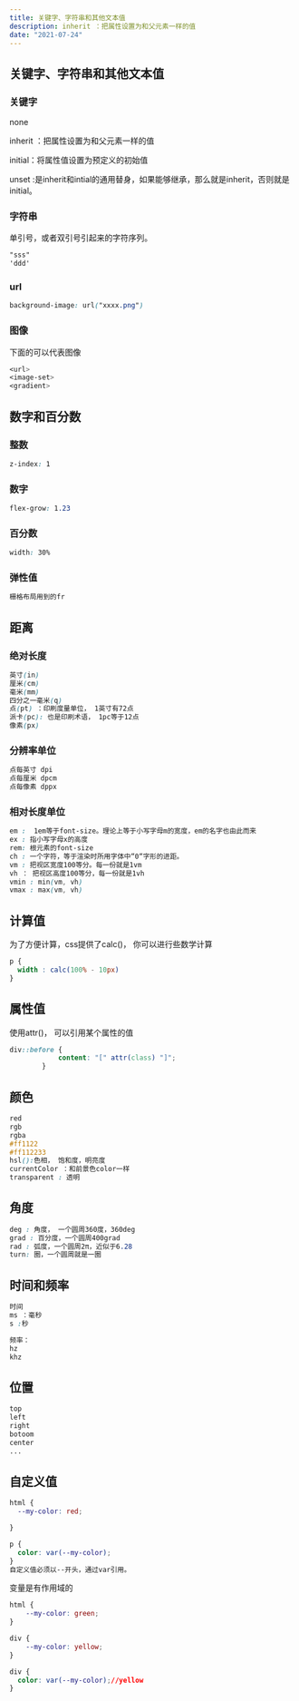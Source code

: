 ```yaml
---
title: 关键字、字符串和其他文本值
description: inherit ：把属性设置为和父元素一样的值
date: "2021-07-24"
---
```

## 关键字、字符串和其他文本值

### 关键字

none

inherit ：把属性设置为和父元素一样的值

initial：将属性值设置为预定义的初始值

unset :是inherit和intial的通用替身，如果能够继承，那么就是inherit，否则就是initial。

### 字符串

单引号，或者双引号引起来的字符序列。

```css
"sss"
'ddd'
```

### url

```css
background-image: url("xxxx.png")
```

### 图像

下面的可以代表图像

```css
<url>
<image-set>
<gradient>
```



## 数字和百分数

### 整数

```css
z-index: 1
```

### 数字

```css
flex-grow: 1.23
```

### 百分数

```css
width: 30%
```

### 弹性值

```css
栅格布局用到的fr
```

## 距离

### 绝对长度

```css
英寸(in)
厘米(cm)
毫米(mm)
四分之一毫米(q)
点(pt) ：印刷度量单位， 1英寸有72点
派卡(pc): 也是印刷术语， 1pc等于12点
像素(px)
```

### 分辨率单位

```css
点每英寸 dpi
点每厘米 dpcm
点每像素 dppx
```

### 相对长度单位

```css
em :  1em等于font-size。理论上等于小写字母m的宽度，em的名字也由此而来
ex : 指小写字母x的高度
rem: 根元素的font-size
ch : 一个字符，等于渲染时所用字体中“0“字形的进距。
vm : 把视区宽度100等分。每一份就是1vm
vh ： 把视区高度100等分，每一份就是1vh
vmin : min(vm, vh)
vmax : max(vm, vh)
```

## 计算值

为了方便计算，css提供了calc()， 你可以进行些数学计算

```css
p {
  width : calc(100% - 10px)
}
```

## 属性值

使用attr()， 可以引用某个属性的值

```css
div::before {
            content: "[" attr(class) "]";
        }
```

## 颜色

```css
red
rgb
rgba
#ff1122
#ff112233
hsl():色相， 饱和度，明亮度
currentColor ：和前景色color一样
transparent : 透明
```

## 角度

```css
deg : 角度， 一个圆周360度，360deg
grad : 百分度，一个圆周400grad
rad : 弧度，一个圆周2π，近似于6.28
turn: 圈，一个圆周就是一圈
```

## 时间和频率

```css
时间
ms ：毫秒
s :秒

频率：
hz
khz
```

## 位置

```css
top
left
right
botoom
center
...
```

## 自定义值

```css
html {
  --my-color: red;

}

p {
  color: var(--my-color);
}
自定义值必须以--开头，通过var引用。

```

变量是有作用域的

```css
html {
    --my-color: green;
}  

div {
    --my-color: yellow;
}

div {
  color: var(--my-color);//yellow
}

```

